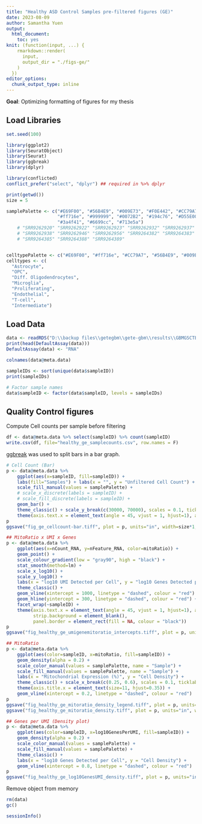 ```yaml
---
title: "Healthy ASD Control Samples pre-filtered figures (GE)"
date: 2023-08-09
author: Samantha Yuen
output:
  html_document:
    toc: yes
knit: (function(input, ...) {
    rmarkdown::render(
      input,
      output_dir = "./figs-ge/"
    )
  })
editor_options:
  chunk_output_type: inline
---
```


**Goal**: Optimizing formatting of figures for my thesis

## Load Libraries

```r
set.seed(100)

library(ggplot2)
library(SeuratObject)
library(Seurat)
library(ggbreak)
library(dplyr)

library(conflicted)
conflict_prefer("select", "dplyr") ## required in %>% dplyr

print(getwd())
size = 5

samplePalette <- c("#E69F00", "#56B4E9", "#009E73", "#F0E442", "#CC79A7", 
                   "#ff716e", "#999999", "#0072B2", "#194c76", "#D55E00", 
                   "#3a4f41", "#6699cc", "#713e5a")
    # "SRR9262920" "SRR9262922" "SRR9262923" "SRR9262932" "SRR9262937" 
    # "SRR9262938" "SRR9262946" "SRR9262956" "SRR9264382" "SRR9264383" 
    # "SRR9264385" "SRR9264388" "SRR9264389"


celltypePalette <- c("#E69F00", "#ff716e", "#CC79A7", "#56B4E9", "#009E73", "#0072B2", "#F0E442", "#A5B6AD")
celltypes <- c(
  "Astrocyte",
  "OPC",
  "Diff. Oligodendrocytes",
  "Microglia",
  "Proliferating",
  "Endothelial",
  "T-cell",
  "Intermediate")
```

## Load Data

```r
data <- readRDS("D:\\backup files\\getegbm\\gete-gbm\\results\\GBMGSCTE3_Healthy\\2023-03-20_gbmgsc_healthy_raw\\ge_healthy_raw.rds") 
print(head(DefaultAssay(data)))
DefaultAssay(data) <- "RNA"

colnames(data@meta.data)

sampleIDs <- sort(unique(data$sampleID))
print(sampleIDs)

# Factor sample names
data$sampleID <- factor(data$sampleID, levels = sampleIDs)
```

## Quality Control figures

Compute Cell counts per sample before filtering

```r
df <- data@meta.data %>% select(sampleID) %>% count(sampleID) 
write.csv(df, file="healthy_ge_samplecounts.csv", row.names = F)
```

[ggbreak](https://www.frontiersin.org/articles/10.3389/fgene.2021.774846/full) was used to split bars in a bar graph.

```r
# Cell Count (Bar)
p <- data@meta.data %>%
    ggplot(aes(x=sampleID, fill=sampleID)) + 
    labs(fill="Samples") + labs(x = "", y = "Unfiltered Cell Count") +
    scale_fill_manual(values = samplePalette) +
    # scale_x_discrete(labels = sampleID) +
    # scale_fill_discrete(labels = sampleID) +
    geom_bar() +
    theme_classic() + scale_y_break(c(30000, 70000), scales = 0.1, ticklabels = c(70000)) +
    theme(axis.text.x = element_text(angle = 45, vjust = 1, hjust=1), axis.text = element_text(size=10), legend.position = "none")
p
ggsave("fig_ge_cellcount-bar.tiff", plot = p, units="in", width=size*1, height=size*0.6, dpi=300, compression = 'lzw')

## MitoRatio x UMI x Genes
p <- data@meta.data %>% 
    ggplot(aes(x=nCount_RNA, y=nFeature_RNA, color=mitoRatio)) + 
    geom_point() + 
    scale_colour_gradient(low = "gray90", high = "black") +
    stat_smooth(method=lm) +
    scale_x_log10() + 
    scale_y_log10() + 
    labs(x = "log10 UMI Detected per Cell", y = "log10 Genes Detected per Cell") +
    theme_classic() +
    geom_vline(xintercept = 1000, linetype = "dashed", colour = "red") +
    geom_hline(yintercept = 300, linetype = "dashed", colour = "red") +
    facet_wrap(~sampleID) + 
    theme(axis.text.x = element_text(angle = 45, vjust = 1, hjust=1), axis.title.y = element_text(size=11, hjust=0.5), 
          strip.background = element_blank(),
          panel.border = element_rect(fill = NA, colour = "black"))
p
ggsave("fig_healthy_ge_umigenemitoratio_intercepts.tiff", plot = p, units="in", width=size*1.5, height=size*1.5, dpi=300, compression = 'lzw')

## MitoRatio
p <- data@meta.data %>% 
  	ggplot(aes(color=sampleID, x=mitoRatio, fill=sampleID)) + 
  	geom_density(alpha = 0.2) + 
    scale_color_manual(values = samplePalette, name = "Sample") +
    scale_fill_manual(values = samplePalette, name = "Sample") +
    labs(x = "Mitochondrial Expression (%)", y = "Cell Density") +
  	theme_classic() + scale_x_break(c(0.25, 0.6), scales = 0.1, ticklabels = c(0.60)) +
    theme(axis.title.x = element_text(size=11, hjust=0.35)) +
  	geom_vline(xintercept = 0.2, linetype = "dashed", colour = "red")
p
ggsave("fig_healthy_ge_mitoratio_density_legend.tiff", plot = p, units="in", width=size*1.3, height=size*0.8, dpi=300, compression = 'lzw')
ggsave("fig_healthy_ge_mitoratio_density.tiff", plot = p, units="in", width=size*1.1, height=size*0.6, dpi=300, compression = 'lzw')

## Genes per UMI (Density plot)
p <- data@meta.data %>% 
  	ggplot(aes(color=sampleID, x=log10GenesPerUMI, fill=sampleID)) + 
  	geom_density(alpha = 0.2) + 
    scale_color_manual(values = samplePalette) +
    scale_fill_manual(values = samplePalette) +
  	theme_classic() +
    labs(x = "log10 Genes Detected per Cell", y = "Cell Density") +
  	geom_vline(xintercept = 0.8, linetype = "dashed", colour = "red")
p
ggsave("fig_healthy_ge_log10GenesUMI_density.tiff", plot = p, units="in", width=size*1.1, height=size*0.6, dpi=300, compression = 'lzw')

```

Remove object from memory

```r
rm(data)
gc()
```

```r
sessionInfo()
```

